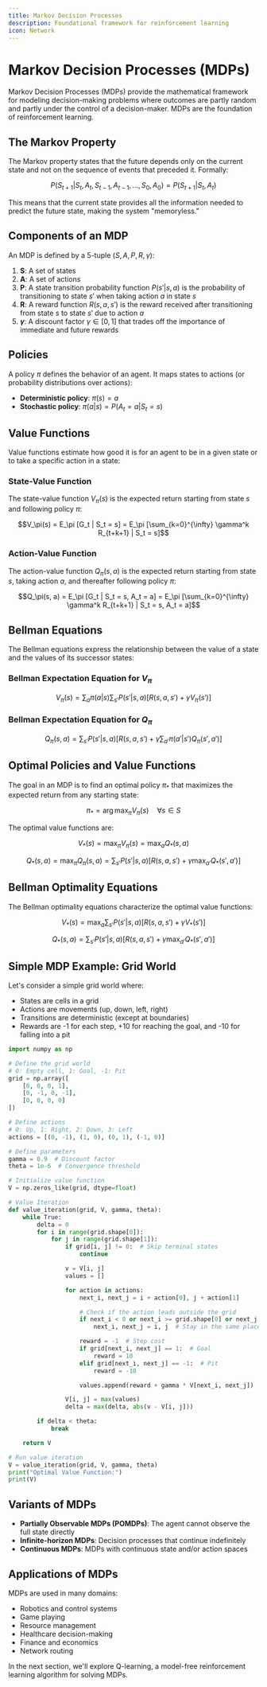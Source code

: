```yaml
---
title: Markov Decision Processes
description: Foundational framework for reinforcement learning
icon: Network
---
```


# Markov Decision Processes (MDPs)

Markov Decision Processes (MDPs) provide the mathematical framework for modeling decision-making problems where outcomes are partly random and partly under the control of a decision-maker. MDPs are the foundation of reinforcement learning.

## The Markov Property

The Markov property states that the future depends only on the current state and not on the sequence of events that preceded it. Formally:

```math
P(S_{t+1} | S_t, A_t, S_{t-1}, A_{t-1}, \ldots, S_0, A_0) = P(S_{t+1} | S_t, A_t)
```

This means that the current state provides all the information needed to predict the future state, making the system "memoryless."

## Components of an MDP

An MDP is defined by a 5-tuple $(S, A, P, R, \gamma)$:

1. **S**: A set of states
2. **A**: A set of actions
3. **P**: A state transition probability function
   $P(s' | s, a)$ is the probability of transitioning to state $s'$ when taking action $a$ in state $s$
4. **R**: A reward function
   $R(s, a, s')$ is the reward received after transitioning from state $s$ to state $s'$ due to action $a$
5. **$\gamma$**: A discount factor $\gamma \in [0, 1]$ that trades off the importance of immediate and future rewards

## Policies

A policy $\pi$ defines the behavior of an agent. It maps states to actions (or probability distributions over actions):

- **Deterministic policy**: $\pi(s) = a$
- **Stochastic policy**: $\pi(a|s) = P(A_t = a | S_t = s)$

## Value Functions

Value functions estimate how good it is for an agent to be in a given state or to take a specific action in a state:

### State-Value Function

The state-value function $V_\pi(s)$ is the expected return starting from state $s$ and following policy $\pi$:

```math
V_\pi(s) = E_\pi [G_t | S_t = s] = E_\pi [\sum_{k=0}^{\infty} \gamma^k R_{t+k+1} | S_t = s]
```

### Action-Value Function

The action-value function $Q_\pi(s, a)$ is the expected return starting from state $s$, taking action $a$, and thereafter following policy $\pi$:

```math
Q_\pi(s, a) = E_\pi [G_t | S_t = s, A_t = a] = E_\pi [\sum_{k=0}^{\infty} \gamma^k R_{t+k+1} | S_t = s, A_t = a]
```

## Bellman Equations

The Bellman equations express the relationship between the value of a state and the values of its successor states:

### Bellman Expectation Equation for $V_\pi$

```math
V_\pi(s) = \sum_{a} \pi(a|s) \sum_{s'} P(s'|s,a) [R(s,a,s') + \gamma V_\pi(s')]
```

### Bellman Expectation Equation for $Q_\pi$

```math
Q_\pi(s,a) = \sum_{s'} P(s'|s,a) [R(s,a,s') + \gamma \sum_{a'} \pi(a'|s') Q_\pi(s',a')]
```

## Optimal Policies and Value Functions

The goal in an MDP is to find an optimal policy $\pi_*$ that maximizes the expected return from any starting state:

```math
\pi_* = \arg\max_\pi V_\pi(s) \quad \forall s \in S
```

The optimal value functions are:

```math
V_*(s) = \max_\pi V_\pi(s) = \max_a Q_*(s,a)
```

```math
Q_*(s,a) = \max_\pi Q_\pi(s,a) = \sum_{s'} P(s'|s,a) [R(s,a,s') + \gamma \max_{a'} Q_*(s',a')]
```

## Bellman Optimality Equations

The Bellman optimality equations characterize the optimal value functions:

```math
V_*(s) = \max_a \sum_{s'} P(s'|s,a) [R(s,a,s') + \gamma V_*(s')]
```

```math
Q_*(s,a) = \sum_{s'} P(s'|s,a) [R(s,a,s') + \gamma \max_{a'} Q_*(s',a')]
```

## Simple MDP Example: Grid World

Let's consider a simple grid world where:
- States are cells in a grid
- Actions are movements (up, down, left, right)
- Transitions are deterministic (except at boundaries)
- Rewards are -1 for each step, +10 for reaching the goal, and -10 for falling into a pit

```python
import numpy as np

# Define the grid world
# 0: Empty cell, 1: Goal, -1: Pit
grid = np.array([
    [0, 0, 0, 1],
    [0, -1, 0, -1],
    [0, 0, 0, 0]
])

# Define actions
# 0: Up, 1: Right, 2: Down, 3: Left
actions = [(0, -1), (1, 0), (0, 1), (-1, 0)]

# Define parameters
gamma = 0.9  # Discount factor
theta = 1e-6  # Convergence threshold

# Initialize value function
V = np.zeros_like(grid, dtype=float)

# Value Iteration
def value_iteration(grid, V, gamma, theta):
    while True:
        delta = 0
        for i in range(grid.shape[0]):
            for j in range(grid.shape[1]):
                if grid[i, j] != 0:  # Skip terminal states
                    continue

                v = V[i, j]
                values = []

                for action in actions:
                    next_i, next_j = i + action[0], j + action[1]

                    # Check if the action leads outside the grid
                    if next_i < 0 or next_i >= grid.shape[0] or next_j < 0 or next_j >= grid.shape[1]:
                        next_i, next_j = i, j  # Stay in the same place

                    reward = -1  # Step cost
                    if grid[next_i, next_j] == 1:  # Goal
                        reward = 10
                    elif grid[next_i, next_j] == -1:  # Pit
                        reward = -10

                    values.append(reward + gamma * V[next_i, next_j])

                V[i, j] = max(values)
                delta = max(delta, abs(v - V[i, j]))

        if delta < theta:
            break

    return V

# Run value iteration
V = value_iteration(grid, V, gamma, theta)
print("Optimal Value Function:")
print(V)
```

## Variants of MDPs

- **Partially Observable MDPs (POMDPs)**: The agent cannot observe the full state directly
- **Infinite-horizon MDPs**: Decision processes that continue indefinitely
- **Continuous MDPs**: MDPs with continuous state and/or action spaces

## Applications of MDPs

MDPs are used in many domains:
- Robotics and control systems
- Game playing
- Resource management
- Healthcare decision-making
- Finance and economics
- Network routing

In the next section, we'll explore Q-learning, a model-free reinforcement learning algorithm for solving MDPs.

